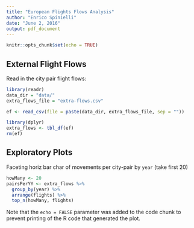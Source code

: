 ```yaml
---
title: "European Flights Flows Analysis"
author: "Enrico Spinielli"
date: "June 2, 2016"
output: pdf_document
---
```


```r
knitr::opts_chunk$set(echo = TRUE)
```

## External Flight Flows

Read in the city pair flight flows:
```r
library(readr)
data_dir = "data/"
extra_flows_file = "extra-flows.csv"

ef <- read_csv(file = paste(data_dir, extra_flows_file, sep = ""))

library(dplyr)
extra_flows <- tbl_df(ef)
rm(ef)
```

## Exploratory Plots

Faceting horiz bar char of movements per city-pair by `year` (take first 20)
```r
howMany <- 20
pairsPerYY <- extra_flows %>%
  group_by(year) %>%
  arrange(flights) %>%
  top_n(howMany, flights)
```

Note that the `echo = FALSE` parameter was added to the code chunk to prevent printing of the R code that generated the plot.
